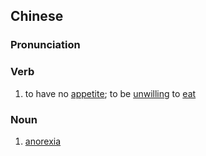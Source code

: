 {{also|厌食}}
==Chinese==
{{zh-forms|s=厌食}}

===Pronunciation===
{{zh-pron
|m=yànshí
|c=jim3 sik6
|cat=v,n
}}

===Verb===
{{zh-verb}}

# to have no [[appetite]]; to be [[unwilling]] to [[eat]]

===Noun===
{{zh-noun}}

# [[anorexia]]